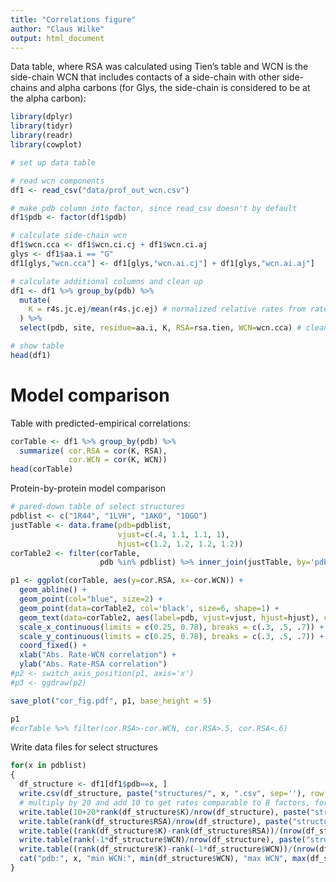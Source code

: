 ```yaml
---
title: "Correlations figure"
author: "Claus Wilke"
output: html_document
---
```



Data table, where RSA was calculated using Tien's table and WCN is the side-chain WCN that includes contacts of a side-chain with other side-chains and alpha carbons (for Glys, the side-chain is considered to be at the alpha carbon):

```r
library(dplyr)
library(tidyr)
library(readr)
library(cowplot)

# set up data table

# read wcn components
df1 <- read_csv("data/prof_out_wcn.csv")

# make pdb column into factor, since read_csv doesn't by default
df1$pdb <- factor(df1$pdb)

# calculate side-chain wcn
df1$wcn.cca <- df1$wcn.ci.cj + df1$wcn.ci.aj
glys <- df1$aa.i == "G"
df1[glys,"wcn.cca"] <- df1[glys,"wcn.ai.cj"] + df1[glys,"wcn.ai.aj"]

# calculate additional columns and clean up
df1 <- df1 %>% group_by(pdb) %>%
  mutate(
    K = r4s.jc.ej/mean(r4s.jc.ej) # normalized relative rates from rates calculated by Elisha using the JC model
  ) %>%
  select(pdb, site, residue=aa.i, K, RSA=rsa.tien, WCN=wcn.cca) # cleaned-up and pared-down table

# show table
head(df1)
```

# Model comparison

Table with predicted-empirical correlations:

```r
corTable <- df1 %>% group_by(pdb) %>%
  summarize( cor.RSA = cor(K, RSA),
             cor.WCN = cor(K, WCN))
head(corTable)
```

Protein-by-protein model comparison
```r
# pared-down table of select structures
pdblist <- c("1R44", "1LVH", "1AKO", "1OGO")
justTable <- data.frame(pdb=pdblist,
                        vjust=c(.4, 1.1, 1.1, 1),
                        hjust=c(1.2, 1.2, 1.2, 1.2))
corTable2 <- filter(corTable,
                    pdb %in% pdblist) %>% inner_join(justTable, by='pdb')

p1 <- ggplot(corTable, aes(y=cor.RSA, x=-cor.WCN)) + 
  geom_abline() +
  geom_point(col="blue", size=2) + 
  geom_point(data=corTable2, col='black', size=6, shape=1) +
  geom_text(data=corTable2, aes(label=pdb, vjust=vjust, hjust=hjust), col='black') +
  scale_x_continuous(limits = c(0.25, 0.78), breaks = c(.3, .5, .7)) +
  scale_y_continuous(limits = c(0.25, 0.78), breaks = c(.3, .5, .7)) +
  coord_fixed() +
  xlab("Abs. Rate-WCN correlation") +
  ylab("Abs. Rate-RSA correlation")
#p2 <- switch_axis_position(p1, axis='x') 
#p3 <- ggdraw(p2)

save_plot("cor_fig.pdf", p1, base_height = 5)

p1 
#corTable %>% filter(cor.RSA>-cor.WCN, cor.RSA>.5, cor.RSA<.6)
```

Write data files for select structures
```r
for(x in pdblist)
{
  df_structure <- df1[df1$pdb==x, ]
  write.csv(df_structure, paste("structures/", x, ".csv", sep=''), row.names=FALSE)
  # multiply by 20 and add 10 to get rates comparable to B factors, for "cartoon putty"
  write.table(10+20*rank(df_structure$K)/nrow(df_structure), paste("structures/", x, "-rate.txt", sep=''), row.names=F, col.names=F)
  write.table(rank(df_structure$RSA)/nrow(df_structure), paste("structures/", x, "-RSA.txt", sep=''), row.names=F, col.names=F)
  write.table((rank(df_structure$K)-rank(df_structure$RSA))/(nrow(df_structure)-1), paste("structures/", x, "-rate-RSA.txt", sep=''), row.names=F, col.names=F)
  write.table(rank(-1*df_structure$WCN)/nrow(df_structure), paste("structures/", x, "-WCN.txt", sep=''), row.names=F, col.names=F)
  write.table((rank(df_structure$K)-rank(-1*df_structure$WCN))/(nrow(df_structure)-1), paste("structures/", x, "-rate-WCN.txt", sep=''), row.names=F, col.names=F)
  cat("pdb:", x, "min WCN:", min(df_structure$WCN), "max WCN", max(df_structure$WCN), "\n")
}
```
